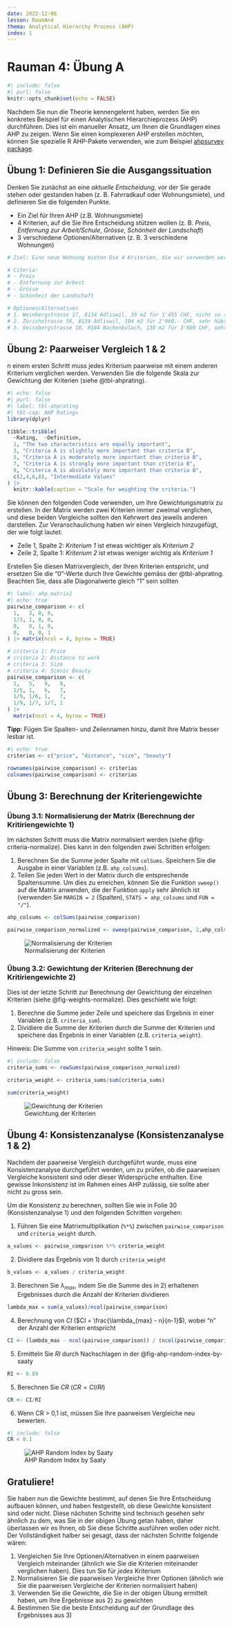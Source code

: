 ```yaml
---
date: 2022-12-06
lesson: RaumAn4
thema: Analytical Hierarchy Process (AHP)
index: 1
---
```


# Rauman 4: Übung A

```r
#| include: false
#| purl: false
knitr::opts_chunk$set(echo = FALSE)
```

Nachdem Sie nun die Theorie kennengelernt haben, werden Sie ein konkretes Beispiel für einen Analytischen Hierarchieprozess (AHP) durchführen. Dies ist ein manueller Ansatz, um Ihnen die Grundlagen eines AHP zu zeigen. Wenn Sie einen komplexeren AHP erstellen möchten, können Sie spezielle R AHP-Pakete verwenden, wie zum Beispiel [ahpsurvey package](https://cran.r-project.org/web/packages/ahpsurvey/vignettes/my-vignette.html).

## Übung 1: Definieren Sie die Ausgangssituation 

Denken Sie zunächst an eine *aktuelle Entscheidung*, vor der Sie gerade stehen oder gestanden haben (z. B. Fahrradkauf oder Wohnungsmiete), und definieren Sie die folgenden Punkte.

* Ein Ziel für Ihren AHP (z.B. Wohnungsmiete)
* 4 Kriterien, auf die Sie Ihre Entscheidung stützen wollen (z. B. *Preis*, *Entfernung zur Arbeit/Schule*, *Grösse*, *Schönheit der Landschaft*)
* 3 verschiedene Optionen/Alternativen (z. B. 3 verschiedene Wohnungen)

```r
# Ziel: Eine neue Wohnung mieten Die 4 Kriterien, die wir verwenden werden, sind:

# Citeria: 
# - Preis
# - Entfernung zur Arbeit
# - Grösse
# - Schönheit der Landschaft

# Optionen/Alternativen
# 1. Weinbergstrasse 17, 8134 Adliswil, 35 m2 für 1'455 CHF, nicht so schön und 45 Minuten von der Arbeit entfernt
# 2. Zürichstrasse 56, 8134 Adliswil, 104 m2 für 2'960.- CHF, sehr hübsch und 45 Minuten von der Arbeit entfernt
# 3. Geissbergstrasse 18, 8184 Bachenbülach, 130 m2 für 3'800 CHF, sehr schön und 30 Minuten von der Arbeit entfernt
```

## Übung 2: Paarweiser Vergleich 1 & 2

n einem ersten Schritt muss jedes Kriterium paarweise mit einem anderen Kriterium verglichen werden. Verwenden Sie die folgende Skala zur Gewichtung der Kriterien (siehe @tbl-ahprating). 

```r
#| echo: false
#| purl: false
#| label: tbl-ahprating
#| tbl-cap: AHP Ratings
library(dplyr)

tibble::tribble(
  ~Rating,	~Definition,
  1, "The two characteristics are equally important",
  3, "Criteria A is slightly more important than criteria B",
  5, "Criteria A is moderately more important than criteria B",
  7, "Criteria A is strongly more important than criteria B",
  9, "Criteria A is absolutely more important than criteria B",
  c(2,4,6,8), "Intermediate Values"
) |>
  knitr::kable(caption = "Scale for weighting the criteria.")
```

Sie können den folgenden Code verwenden, um Ihre Gewichtungsmatrix zu erstellen. In der Matrix werden zwei Kriterien immer zweimal verglichen, und diese beiden Vergleiche sollten den Kehrwert des jeweils anderen darstellen. Zur Veranschaulichung haben wir einen Vergleich hinzugefügt, der wie folgt lautet: 

- Zeile 1, Spalte 2: *Kriterium 1* ist etwas wichtiger als *Kriterium 2*
- Zeile 2, Spalte 1: *Kriterium 2* ist etwas weniger wichtig als *Kriterium 1*

Erstellen Sie diesen Matrixvergleich, der Ihren Kriterien entspricht, und ersetzen Sie die "0"-Werte durch Ihre Gewichte gemäss der @tbl-ahprating. Beachten Sie, dass alle Diagonalwerte gleich "1" sein sollten

```r
#| label: ahp_matrix2
#| echo: true
pairwise_comparison <- c(
  1,   3, 0, 0,
  1/3, 1, 0, 0,
  0,   0, 1, 0,
  0,   0, 0, 1
) |> matrix(ncol = 4, byrow = TRUE) 
```

```r
# criteria 1: Price
# criteria 2: Distance to work
# criteria 3: Size
# criteria 4: Scenic Beauty
pairwise_comparison <- c(
  1,   5,   9,   9,
  1/5, 1,   6,   7,
  1/9, 1/6, 1,   7,
  1/9, 1/7, 1/7, 1
) |>
  matrix(ncol = 4, byrow = TRUE)
```

**Tipp**: Fügen Sie Spalten- und Zeilennamen hinzu, damit Ihre Matrix besser lesbar ist. 

```r
#| echo: true
criterias <- c("price", "distance", "size", "beauty")

rownames(pairwise_comparison) <- criterias
colnames(pairwise_comparison) <- criterias
```

## Übung 3: Berechnung der Kriteriengewichte 

### Übung 3.1: Normalisierung der Matrix (Berechnung der Kritiriengewichte 1)

Im nächsten Schritt muss die Matrix normalisiert werden (siehe @fig-criteria-normalize). Dies kann in den folgenden zwei Schritten erfolgen: 

1. Berechnen Sie die Summe jeder Spalte mit `colSums`. Speichern Sie die Ausgabe in einer Variablen (z.B. `ahp_colsums`).
2. Teilen Sie jeden Wert in der Matrix durch die entsprechende Spaltensumme. Um dies zu erreichen, können Sie die Funktion `sweep()` auf die Matrix anwenden, die der Funktion `apply` sehr ähnlich ist (verwenden Sie `MARGIN = 2` (Spalten), `STATS = ahp_colsums` und `FUN = "/"`).


```r
ahp_colsums <- colSums(pairwise_comparison)

pairwise_comparison_normalized <- sweep(pairwise_comparison, 2,ahp_colsums, FUN = "/")
```

![Normalisierung der Kriterien](images/criteria_normalize.png){#fig-criteria-normalize}

### Übung 3.2: Gewichtung der Kriterien (Berechnung der Kritiriengewichte 2)

Dies ist der letzte Schritt zur Berechnung der Gewichtung der einzelnen Kriterien (siehe @fig-weights-normalize). Dies geschieht wie folgt:

1. Berechne die Summe jeder Zeile und speichere das Ergebnis in einer Variablen (z.B. `criteria_sum`). 
2. Dividiere die Summe der Kriterien durch die Summe der Kriterien und speichere das Ergebnis in einer Variablen (z.B. `criteria_weight`).

Hinweis: Die Summe von `criteria_weight` sollte 1 sein.

```r
#| include: false
criteria_sums <- rowSums(pairwise_comparison_normalized)

criteria_weight <- criteria_sums/sum(criteria_sums)

sum(criteria_weight)
```

![Gewichtung der Kriterien](images/weights_normalize.png){#fig-weights-normalize}

## Übung 4: Konsistenzanalyse (Konsistenzanalyse 1 & 2)

Nachdem der paarweise Vergleich durchgeführt wurde, muss eine Konsistenzanalyse durchgeführt werden, um zu prüfen, ob die paarweisen Vergleiche konsistent sind oder dieser Widersprüche enthalten. Eine gewisse Inkonsistenz ist im Rahmen eines AHP zulässig, sie sollte aber nicht zu gross sein.

Um die Konsistenz zu berechnen, sollten Sie wie in Folie 30 (Konsistenzanalyse 1) und den folgenden Schritten vorgehen:

1. Führen Sie eine Matrixmultiplikation (`%*%`) zwischen `pairwise_comparison` und `criteria_weight` durch. 

```r
a_values <- pairwise_comparison %*% criteria_weight
```

2. Dividiere das Ergebnis von 1) durch `criteria_weight`

```r
b_values <- a_values / criteria_weight
```

3. Berechnen Sie $\lambda_{max}$, indem Sie die Summe des in 2) erhaltenen Ergebnisses durch die Anzahl der Kriterien dividieren

```r
lambda_max = sum(a_values)/ncol(pairwise_comparison)
```

4. Berechnung von $CI$ ($CI = \frac{\lambda_{max} - n}{n-1}$), wobei "n" der Anzahl der Kriterien entspricht

```r
CI <- (lambda_max - ncol(pairwise_comparison)) / (ncol(pairwise_comparison)-1)
```

5. Ermitteln Sie $RI$ durch Nachschlagen in der @fig-ahp-random-index-by-saaty

```r
RI <- 0.89
```

5. Berechnen Sie $CR$ ($CR = CI / RI$)

```r
CR <- CI/RI
```

6. Wenn CR > 0,1 ist, müssen Sie Ihre paarweisen Vergleiche neu bewerten. 

```r
#| include: false
CR < 0.1
```

![AHP Random Index by Saaty](images/ahp_random_index_by_saaty.png){#fig-ahp-random-index-by-saaty}

## Gratuliere!

Sie haben nun die Gewichte bestimmt, auf denen Sie Ihre Entscheidung aufbauen können, und haben festgestellt, ob diese Gewichte konsistent sind oder nicht. Diese nächsten Schritte sind technisch gesehen sehr ähnlich zu dem, was Sie in der obigen Übung getan haben, daher überlassen wir es Ihnen, ob Sie diese Schritte ausführen wollen oder nicht. Der Vollständigkeit halber sei gesagt, dass der nächsten Schritte folgende wären:

1. Vergleichen Sie Ihre Optionen/Alternativen in einem paarweisen Vergleich miteinander (ähnlich wie Sie die Kriterien miteinander verglichen haben). Dies tun Sie für *jedes* Kriterium
2. Normalisieren Sie die paarweisen Vergleiche Ihrer Optionen (ähnlich wie Sie die paarweisen Vergleiche der Kriterien normalisiert haben)
3. Verwenden Sie die Gewichte, die Sie in der obigen Übung ermittelt haben, um Ihre Ergebnisse aus 2) zu gewichten
4. Bestimmen Sie die beste Entscheidung auf der Grundlage des Ergebnisses aus 3)
